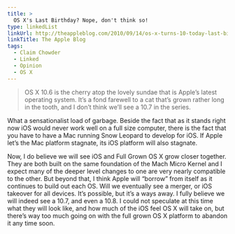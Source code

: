 ```yaml
---
title: >
  OS X's Last Birthday? Nope, don't think so!
type: linkedList
linkUrl: http://theappleblog.com/2010/09/14/os-x-turns-10-today-last-birthday-for-the-aging-cat
linkTitle: The Apple Blog
tags:
  - Claim Chowder
  - Linked
  - Opinion
  - OS X
---
```


> OS X 10.6 is the cherry atop the lovely sundae that is Apple’s latest operating system. It’s a fond farewell to a cat that’s grown rather long in the tooth, and I don’t think we’ll see a 10.7 in the series.

What a sensationalist load of garbage. Beside the fact that as it stands right now iOS would never work well on a full size computer, there is the fact that you have to have a Mac running Snow Leopard to develop for iOS. If Apple let’s the Mac platform stagnate, its iOS platform will also stagnate.

Now, I do believe we will see iOS and Full Grown OS X grow closer together. They are both built on the same foundation of the Mach Micro Kernel and I expect many of the deeper level changes to one are very nearly compatible to the other. But beyond that, I think Apple will “borrow” from itself as it continues to build out each OS. Will we eventually see a merger, or iOS takeover for all devices. It’s possible, but it’s a ways away. I fully believe we will indeed see a 10.7, and even a 10.8. I could not speculate at this time what they will look like, and how much of the iOS feel OS X will take on, but there’s way too much going on with the full grown OS X platform to abandon it any time soon.

